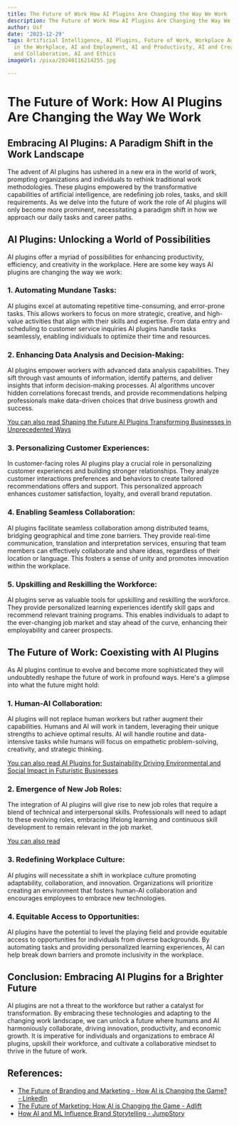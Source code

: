 ```yaml
---
title: The Future of Work How AI Plugins Are Changing the Way We Work
description: The Future of Work How AI Plugins Are Changing the Way We Work
author: Usf
date: '2023-12-29'
tags: Artificial Intelligence, AI Plugins, Future of Work, Workplace Automation, AI
  in the Workplace, AI and Employment, AI and Productivity, AI and Creativity, AI
  and Collaboration, AI and Ethics
imageUrl: /pixa/20240116214255.jpg

---
```

#  The  Future of Work: How  AI Plugins Are Changing  the Way We Work

## Embracing AI Plugins: A Paradigm Shift in the Work Landscape

The advent of AI plugins has  ushered in a new era in the world of work, prompting organizations and individuals  to rethink traditional work methodologies. These plugins empowered by the transformative  capabilities of artificial intelligence, are redefining job roles, tasks, and skill requirements. As we delve into the future  of work the role of AI plugins will only become more  prominent, necessitating a paradigm  shift in how  we approach our  daily tasks and career paths.

## AI Plugins: Unlocking  a  World of Possibilities

AI plugins  offer a myriad of possibilities for enhancing productivity, efficiency, and creativity in the workplace. Here are some  key ways AI plugins are changing the way  we work:

### 1. Automating Mundane Tasks:

AI plugins excel at automating repetitive time-consuming, and error-prone tasks. This allows  workers to focus on more strategic,  creative, and high-value  activities that  align with their skills and expertise. From data entry and scheduling to customer service inquiries AI plugins  handle tasks seamlessly, enabling individuals to optimize  their time and resources.

###  2. Enhancing  Data  Analysis and Decision-Making:

AI plugins empower workers with advanced data analysis capabilities. They sift through vast amounts of information, identify patterns, and deliver insights that inform decision-making processes. AI algorithms uncover hidden correlations forecast trends, and provide recommendations  helping professionals make data-driven choices that drive business growth and success.

[You can also read Shaping the Future AI Plugins  Transforming Businesses in Unprecedented Ways](Shaping%20the%20Future%20AI%20Plugins%20Transforming%20Businesses%20in%20Unprecedented%20Ways)


### 3. Personalizing Customer Experiences:

In customer-facing roles AI plugins play a crucial role in personalizing customer experiences  and building stronger relationships. They analyze customer interactions preferences and  behaviors to create tailored recommendations offers and support. This  personalized approach enhances customer satisfaction, loyalty, and  overall brand reputation.

### 4. Enabling Seamless Collaboration:

AI plugins facilitate seamless collaboration among distributed teams, bridging geographical and time zone barriers. They  provide  real-time communication, translation and interpretation services, ensuring that team members can effectively collaborate and share ideas, regardless of their location or  language. This  fosters a sense of unity and promotes innovation within the workplace.

### 5. Upskilling  and Reskilling the Workforce:

AI plugins  serve as valuable tools  for upskilling and reskilling the workforce. They provide personalized learning experiences identify skill gaps and recommend relevant  training programs. This enables individuals to adapt to  the ever-changing job  market and stay  ahead of the curve, enhancing  their employability  and career prospects.

## The Future of Work: Coexisting with AI Plugins

As AI plugins continue to evolve and become more sophisticated they will undoubtedly reshape the  future of  work  in profound ways. Here's a glimpse into what the future might hold:

### 1. Human-AI Collaboration:

AI plugins will not replace  human workers but rather augment  their capabilities. Humans and AI  will work in  tandem, leveraging  their unique strengths to achieve optimal results. AI will handle routine and data-intensive tasks  while humans will focus on empathetic problem-solving, creativity, and strategic thinking.

[You can also read AI Plugins for  Sustainability Driving Environmental and Social Impact  in  Futuristic Businesses](AI%20Plugins%20for%20Sustainability%20Driving%20Environmental%20and%20Social%20Impact%20in%20Futuristic%20Businesses)


### 2. Emergence of New Job Roles:

The integration of AI plugins  will give rise to new job roles that require a blend  of technical and interpersonal skills. Professionals will need to adapt to these evolving roles, embracing lifelong learning and continuous skill development to remain relevant in the job  market.

[You can also read ]()


### 3. Redefining Workplace Culture:

AI plugins will necessitate a shift in workplace culture promoting adaptability, collaboration,  and innovation. Organizations will prioritize creating an environment that fosters human-AI collaboration and encourages employees to embrace new technologies.

### 4. Equitable Access to Opportunities:

AI plugins have the  potential to level the playing field and provide equitable access to opportunities for individuals from diverse backgrounds.  By automating tasks and providing personalized learning experiences, AI can  help break down barriers and promote  inclusivity in the workplace.

## Conclusion: Embracing AI Plugins for a Brighter Future

AI plugins are not a threat to the workforce but rather a catalyst for  transformation. By embracing these  technologies and adapting to the changing work  landscape, we can unlock a future where humans and AI harmoniously collaborate, driving innovation, productivity, and economic growth. It is imperative for individuals and organizations to embrace AI plugins, upskill  their workforce, and cultivate a  collaborative mindset to thrive in the future of work.

## References:
- [The Future of Branding and Marketing - How AI is Changing the Game? - LinkedIn](https://www.linkedin.com/pulse/future-branding-marketing-how-ai-changing-game-billy-isiani)
- [The Future of Marketing: How AI is Changing the Game - Adlift](https://www.adlift.com/blog/the-future-of-marketing-how-ai-is-changing-the-game/s/)
- [How AI and ML Influence Brand Storytelling - JumpStory](https://jumpstory.com/blog/how-ai-and-ml-influence-brand-storytelling/)
